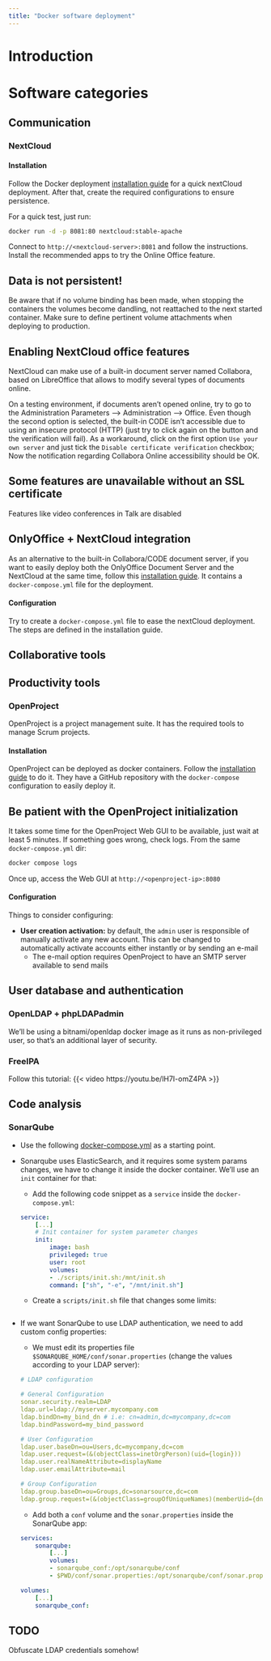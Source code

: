 ```yaml
---
title: "Docker software deployment"
---
```


# Introduction

# Software categories
## Communication
### NextCloud
#### Installation
Follow the Docker deployment [installation guide](https://github.com/docker-library/docs/blob/master/nextcloud/README.md) for a quick nextCloud deployment. After that, create the required configurations to ensure persistence.

For a quick test, just run:
```bash
docker run -d -p 8081:80 nextcloud:stable-apache
```
Connect to `http://<nextcloud-server>:8081` and follow the instructions. Install the recommended apps to try the Online Office feature.

:::{.callout-warning}
## Data is not persistent!
Be aware that if no volume binding has been made, when stopping the containers the volumes become dandling, not reattached to the next started container. Make sure to define pertinent volume attachments when deploying to production.
:::

:::{.callout-note}
## Enabling NextCloud office features
NextCloud can make use of a built-in document server named Collabora, based on LibreOffice that allows to modify several types of documents online.

On a testing environment, if documents aren't opened online, try to go to the Administration Parameters --> Administration --> Office. Even though the second option is selected, the built-in CODE isn't accessible due to using an insecure protocol (HTTP) (just try to click again on the button and the verification will fail). As a workaround, click on the first option `Use your own server` and just tick the `Disable certificate verification` checkbox; Now the notification regarding Collabora Online accessibility should be OK.
:::

:::{.callout-warning}
## Some features are unavailable without an SSL certificate
Features like video conferences in Talk are disabled
:::

:::{.callout-note}
## OnlyOffice + NextCloud integration
As an alternative to the built-in Collabora/CODE document server, if you want to easily deploy both the OnlyOffice Document Server and the NextCloud at the same time, follow this [installation guide](https://github.com/ONLYOFFICE/docker-onlyoffice-nextcloud). It contains a `docker-compose.yml` file for the deployment.
:::

#### Configuration
Try to create a `docker-compose.yml` file to ease the nextCloud deployment. The steps are defined in the installation guide.

## Collaborative tools

## Productivity tools
### OpenProject
OpenProject is a project management suite. It has the required tools to manage Scrum projects.

#### Installation
OpenProject can be deployed as docker containers. Follow the [installation guide](https://www.openproject.org/docs/installation-and-operations/installation/docker/) to do it. They have a GitHub repository with the `docker-compose` configuration to easily deploy it.

:::{.callout-note}
## Be patient with the OpenProject initialization
It takes some time for the OpenProject Web GUI to be available, just wait at least 5 minutes.
If something goes wrong, check logs. From the same `docker-compose.yml` dir:
```bash
docker compose logs
``` 
:::
Once up, access the Web GUI at `http://<openproject-ip>:8080`

#### Configuration
Things to consider configuring:

* **User creation activation:** by default, the `admin` user is responsible of manually activate any new account. This can be changed to automatically activate accounts either instantly or by sending an e-mail
    * The e-mail option requires OpenProject to have an SMTP server available to send mails

## User database and authentication
### OpenLDAP + phpLDAPadmin
We'll be using a bitnami/openldap docker image as it runs as non-privileged user, so that's an additional layer of security.

### FreeIPA
Follow this tutorial:
{{< video https://youtu.be/lH7I-omZ4PA >}}

## Code analysis
### SonarQube

* Use the following [docker-compose.yml](https://github.com/SonarSource/docker-sonarqube/find/master) as a starting point.
* Sonarqube uses ElasticSearch, and it requires some system params changes, we have to change it inside the docker container. We'll use an `init` container for that:
    * Add the following code snippet as a `service` inside the `docker-compose.yml`:

    ```.yml
    service:
        [...]
        # Init container for system parameter changes
        init:
            image: bash
            privileged: true
            user: root
            volumes:
            - ./scripts/init.sh:/mnt/init.sh
            command: ["sh", "-e", "/mnt/init.sh"]

    ```

    * Create a `scripts/init.sh` file that changes some limits:
    ```.bash
    ```

* If we want SonarQube to use LDAP authentication, we need to add custom config properties:

    * We must edit its properties file `$SONARQUBE_HOME/conf/sonar.properties` (change the values according to your LDAP server):

    ```.yaml
    # LDAP configuration

    # General Configuration
    sonar.security.realm=LDAP
    ldap.url=ldap://myserver.mycompany.com
    ldap.bindDn=my_bind_dn # i.e: cn=admin,dc=mycompany,dc=com
    ldap.bindPassword=my_bind_password

    # User Configuration
    ldap.user.baseDn=ou=Users,dc=mycompany,dc=com
    ldap.user.request=(&(objectClass=inetOrgPerson)(uid={login}))
    ldap.user.realNameAttribute=displayName
    ldap.user.emailAttribute=mail

    # Group Configuration
    ldap.group.baseDn=ou=Groups,dc=sonarsource,dc=com
    ldap.group.request=(&(objectClass=groupOfUniqueNames)(memberUid={dn}))
    ```

    * Add both a `conf` volume and the `sonar.properties` inside the SonarQube app:
    ```.yaml
    services:
        sonarqube:
            [...]
            volumes:
            - sonarqube_conf:/opt/sonarqube/conf
            - $PWD/conf/sonar.properties:/opt/sonarqube/conf/sonar.properties
    
    volumes:
        [...]
        sonarqube_conf:
    ```

:::{.callout-warning}
## TODO
Obfuscate LDAP credentials somehow!
:::